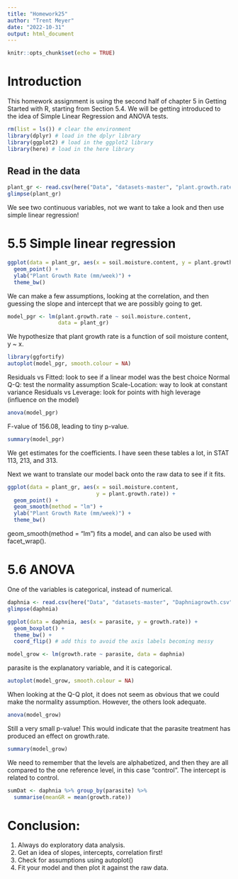 ```yaml
---
title: "Homework25"
author: "Trent Meyer"
date: "2022-10-31"
output: html_document
---
```


```r
knitr::opts_chunk$set(echo = TRUE)
```

# Introduction

This homework assignment is using the second half of chapter 5 in Getting Started with R, starting from Section 5.4. We will be getting introduced to the idea of Simple Linear Regression and ANOVA tests.

```r
rm(list = ls()) # clear the environment
library(dplyr) # load in the dplyr library
library(ggplot2) # load in the ggplot2 library
library(here) # load in the here library
```

## Read in the data

```r
plant_gr <- read.csv(here("Data", "datasets-master", "plant.growth.rate.csv"))
glimpse(plant_gr)
```

We see two continuous variables, not we want to take a look and then use simple linear regression!

# 5.5 Simple linear regression

```r
ggplot(data = plant_gr, aes(x = soil.moisture.content, y = plant.growth.rate)) +
  geom_point() +
  ylab("Plant Growth Rate (mm/week)") +
  theme_bw()
```

We can make a few assumptions, looking at the correlation, and then guessing the slope and intercept that we are possibly going to get.

```r
model_pgr <- lm(plant.growth.rate ~ soil.moisture.content,
                data = plant_gr)
```

We hypothesize that plant growth rate is a function of soil moisture content, y ~ x.

```r
library(ggfortify)
autoplot(model_pgr, smooth.colour = NA)
```

Residuals vs Fitted: look to see if a linear model was the best choice
Normal Q-Q: test the normality assumption
Scale-Location: way to look at constant variance
Residuals vs Leverage: look for points with high leverage (influence on the model)

```r
anova(model_pgr)
```

F-value of 156.08, leading to tiny p-value. 

```r
summary(model_pgr)
```

We get estimates for the coefficients. I have seen these tables a lot, in STAT 113, 213, and 313. 

Next we want to translate our model back onto the raw data to see if it fits.

```r
ggplot(data = plant_gr, aes(x = soil.moisture.content,
                            y = plant.growth.rate)) +
  geom_point() +
  geom_smooth(method = "lm") +
  ylab("Plant Growth Rate (mm/week)") +
  theme_bw()
```

geom_smooth(method = "lm") fits a model, and can also be used with facet_wrap().

# 5.6 ANOVA

One of the variables is categorical, instead of numerical.

```r
daphnia <- read.csv(here("Data", "datasets-master", "Daphniagrowth.csv"))
glimpse(daphnia)
```

```r
ggplot(data = daphnia, aes(x = parasite, y = growth.rate)) +
  geom_boxplot() +
  theme_bw() +
  coord_flip() # add this to avoid the axis labels becoming messy 
```

```r
model_grow <- lm(growth.rate ~ parasite, data = daphnia)
```

parasite is the explanatory variable, and it is categorical.

```r
autoplot(model_grow, smooth.colour = NA)
```

When looking at the Q-Q plot, it does not seem as obvious that we could make the normality assumption. However, the others look adequate.

```r
anova(model_grow)
```

Still a very small p-value! This would indicate that the parasite treatment has produced an effect on growth.rate.

```r
summary(model_grow)
```

We need to remember that the levels are alphabetized, and then they are all compared to the one reference level, in this case "control". The intercept is related to control.

```r
sumDat <- daphnia %>% group_by(parasite) %>%
  summarise(meanGR = mean(growth.rate))
```

# Conclusion:
1. Always do exploratory data analysis.
2. Get an idea of slopes, intercepts, correlation first!
3. Check for assumptions using autoplot()
4. Fit your model and then plot it against the raw data.